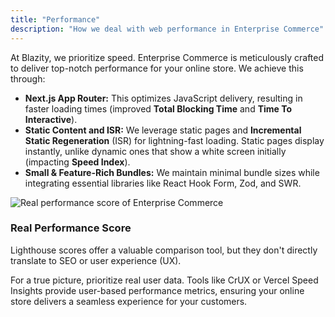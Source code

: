 ```yaml
---
title: "Performance"
description: "How we deal with web performance in Enterprise Commerce"
---
```


At Blazity, we prioritize speed. Enterprise Commerce is meticulously crafted to deliver top-notch performance for your online store. We achieve this through:

- **Next.js App Router:** This optimizes JavaScript delivery, resulting in faster loading times (improved **Total Blocking Time** and **Time To Interactive**).
- **Static Content and ISR:** We leverage static pages and **Incremental Static Regeneration** (ISR) for lightning-fast loading. Static pages display instantly, unlike dynamic ones that show a white screen initially (impacting **Speed Index**).
- **Small & Feature-Rich Bundles:** We maintain minimal bundle sizes while integrating essential libraries like React Hook Form, Zod, and SWR.

<Frame>
  <img className="block" src="/images/web-vitals.png" alt="Real performance score of Enterprise Commerce" />
</Frame>

### Real Performance Score

Lighthouse scores offer a valuable comparison tool, but they don't directly translate to SEO or user experience (UX).

For a true picture, prioritize real user data. Tools like CrUX or Vercel Speed Insights provide user-based performance metrics, ensuring your online store delivers a seamless experience for your customers.
